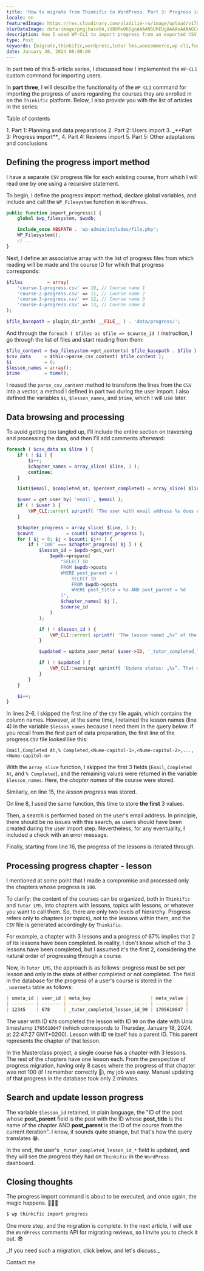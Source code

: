 ```yaml
---
title: 'How to migrate from Thinkific to WordPress. Part 3: Progress import'
locale: en
featuredImage: https://res.cloudinary.com/vladilie-ro/image/upload/v1706196659/blog/1.%20migrate-thinkific-to-wordpress/v5ypjuldovovlpqw1cc3.webp
blurDataImage: data:image/png;base64,iVBORw0KGgoAAAANSUhEUgAAAAoAAAAGCAIAAAB1kpiRAAAACXBIWXMAAAPoAAAD6AG1e1JrAAAAxUlEQVR4nAG6AEX/ANLS0t/f3+vr6+3t6+/y8fHy7/X39+/y8ens693f3gCZr8qmutOqwtuyxNrK1+b7+/j8//75/Pv19/fo6u0AOG2gKGGRNGiYPHCgUoO2gLPNnNXgmtLels/ZkMrVAKO51qnA3J2zy52yzH+0yxSesQB4iABOWwBicgCKoQDHx8VaTTwkEgAnEwBRQSxNTjkEGREADQA/Vkxmk5oAHg8ARzATLxsAHQAAHgIAMyAGOiQNUTsgaU8yPSsXAbliTzFAqmUAAAAASUVORK5CYII=
description: How I used WP-CLI to import progress from an exported CSV file from Thinkific.
type: Post
keywords: [migrate,thinkific,wordpress,tutor lms,woocommerce,wp-cli,functions,commands,progress import,reading from file,chapter,lesson]
date: January 30, 2024 08:00:00
---
```

In <Link href="/blog/migrate-thinkific-wordpress-part-2-users-import">part two</Link> of this 5-article series, I discussed how I implemented the `WP-CLI` custom command for importing users.

In **part three**, I will describe the functionality of the `WP-CLI` command for importing the progress of users regarding the courses they are enrolled in on the `Thinkific` platform.
Below, I also provide you with the list of articles in the series:
<div className='rounded-md border p-2 bg-gray-50 dark:bg-slate-900'>
    <p>Table of contents</p>
    1. <Link href="/blog/migrate-thinkific-wordpress-part-1-planning-data-preparation">Part 1: Planning and data preparations</Link>
    2. <Link href="/blog/migrate-thinkific-wordpress-part-2-users-import">Part 2: Users import</Link>
    3. _**Part 3: Progress import**_
    4. <Link href="/blog/migrate-thinkific-wordpress-part-4-reviews-import">Part 4: Reviews import</Link>
    5. <Link href="/blog/migrate-thinkific-wordpress-part-5-adaptations-conclusions">Part 5: Other adaptations and conclusions</Link>
</div>

## Defining the progress import method
I have a separate `CSV` progress file for each existing course, from which I will read one by one using a recursive statement.

To begin, I define the progress import method, declare global variables, and include and call the `WP_Filesystem` function in `WordPress`.
```php showLineNumbers title="class-wpcli.php"
public function import_progress() {
    global $wp_filesystem, $wpdb;

    include_once ABSPATH . 'wp-admin/includes/file.php';
    WP_Filesystem();
    // ...
}
```
Next, I define an associative array with the list of progress files from which reading will be made and the course ID for which that progress corresponds:
```php showLineNumbers title="class-wpcli.php"
$files         = array(
    'course-1-progress.csv' => 10, // Course name 1
    'course-2-progress.csv' => 11, // Course name 2
    'course-3-progress.csv' => 12, // Course name 3
    'course-4-progress.csv' => 13, // Course name 4
);

$file_basepath = plugin_dir_path( __FILE__ ) . 'data/progress/';
```
And through the `foreach ( $files as $file => $course_id )` instruction, I go through the list of files and start reading from them:
```php showLineNumbers title="class-wpcli.php"
$file_content = $wp_filesystem->get_contents( $file_basepath . $file );
$csv_data     = $this->parse_csv_content( $file_content );
$i            = 0;
$lesson_names = array();
$time         = time();
```
I reused the `parse_csv_content` method to transform the lines from the `CSV` into a vector, a method I defined in <Link href="/blog/migrate-thinkific-wordpress-part-2-users-import">part two</Link> during the user import.
I also defined the variables `$i`, `$lesson_names`, and `$time`, which I will use later.

## Data browsing and processing
To avoid getting too tangled up, I'll include the entire section on traversing and processing the data, and then I'll add comments afterward:
```php showLineNumbers title="class-wpcli.php"
foreach ( $csv_data as $line ) {
    if ( ! $i ) {
        $i++;
        $chapter_names = array_slice( $line, 3 );
        continue;
    }

    list($email, $completed_at, $percent_completed) = array_slice( $line, 0, 3 );

    $user = get_user_by( 'email', $email );
    if ( ! $user ) {
        \WP_CLI::error( sprintf( 'The user with email address %s does not exist.', $email ) );
    }

    $chapter_progress = array_slice( $line, 3 );
    $count            = count( $chapter_progress );
    for ( $j = 0; $j < $count; $j++ ) {
        if ( '100' === $chapter_progress[ $j ] ) {
            $lesson_id = $wpdb->get_var(
                $wpdb->prepare(
                    "SELECT ID
                    FROM $wpdb->posts
                    WHERE post_parent = (
                        SELECT ID
                        FROM $wpdb->posts
                        WHERE post_title = %s AND post_parent = %d
                    )",
                    $chapter_names[ $j ],
                    $course_id
                )
            );

            if ( ! $lesson_id ) {
                \WP_CLI::error( sprintf( 'The lesson named „%s” of the course „” not found.', $chapter_names[ $j ], $course_id ) );
            }

            $updated = update_user_meta( $user->ID, '_tutor_completed_lesson_id_' . $lesson_id, $time );

            if ( ! $updated ) {
                \WP_CLI::warning( sprintf( 'Update status: „%s”. That means failure or the value already exists.', $updated ) );
            }
        }
    }

    $i++;
}
```
In lines 2-6, I skipped the first line of the `CSV` file again, which contains the column names.
However, at the same time, I retained the lesson names (line 4) in the variable `$lesson_names` because I need them in the query below.
If you recall from the first part of <Link href="/blog/migrate-thinkific-wordpress-part-1-planning-data-preparation">data preparation</Link>, the first line of the progress `CSV` file looked like this:
```csv
Email,Completed At,% Completed,<Nume-capitol-1>,<Nume-capitol-2>,...,<Nume-capitol-n>
```
With the `array_slice` function, I skipped the first 3 fields (`Email`, `Completed At`, and `% Completed`), and the remaining values were returned in the variable `$lesson_names`.
Here, the _chapter names_ of the course were stored.

Similarly, on line 15, the _lesson progress_ was stored.

On line 8, I used the same function, this time to store **the first** 3 values.

Then, a search is performed based on the user's email address.
In principle, there should be no issues with this search, as users should have been created during the user import step.
Nevertheless, for any eventuality, I included a check with an error message.

Finally, starting from line 16, the progress of the lessons is iterated through.

## Processing progress chapter - lesson
I mentioned at some point that I made a compromise and processed only the chapters whose progress is `100`.

To clarify: the content of the courses can be organized, both in `Thinkific` and `Tutor LMS`, into chapters with lessons, topics with lessons, or whatever you want to call them.
So, there are only two levels of hierarchy.
Progress refers only to chapters (or topics), not to the lessons within them, and the `CSV` file is generated accordingly by `Thinkific`.

For example, a chapter with 3 lessons and a progress of 67% implies that 2 of its lessons have been completed.
In reality, I don't know which of the 3 lessons have been completed, but I assumed it's the first 2, considering the natural order of progressing through a course.

Now, in `Tutor LMS`, the approach is as follows: progress must be set per lesson and only in the state of either completed or not completed.
The field in the database for the progress of a user's course is stored in the `_usermeta` table as follows:
```markdown
| umeta_id | user_id | meta_key                      | meta_value |
| -------- | ------- | ----------------------------- | ---------- |
| 12345    | 678     | _tutor_completed_lesson_id_90 | 1705610847 |
```
The user with ID `678` completed the lesson with ID `90` on the date with Unix timestamp `1705610847` (which corresponds to Thursday, January 18, 2024, at 22:47:27 GMT+0200).
Lesson with ID `90` itself has a parent ID.
This parent represents the chapter of that lesson.

In the Masterclass project, a single course has a chapter with 3 lessons.
The rest of the chapters have one lesson each.
From the perspective of progress migration, having only 8 cases where the progress of that chapter was not 100 (if I remember correctly 🤔), my job was easy.
Manual updating of that progress in the database took only 2 minutes.

## Search and update lesson progress
The variable `$lesson_id` retained, in plain language, the "ID of the post whose **post_parent** field is the post with the ID whose **post_title** is the name of the chapter AND **post_parent** is the ID of the course from the current iteration".
I know, it sounds quite strange, but that's how the query translates 😁.

In the end, the user's `_tutor_completed_lesson_id_*` field is updated, and they will see the progress they had on `Thinkific` in the `WordPress` dashboard.

## Closing thoughts
The progress import command is about to be executed, and once again, the magic happens. 🧙🏼‍♂️
```sh
$ wp thinkific import progress
```

One more step, and the migration is complete.
In <Link href="/blog/migrate-thinkific-wordpress-part-4-reviews-import">the next article</Link>, I will use the `WordPress` comments API for migrating reviews, so I invite you to check it out. 😎

<div className='mb-4 flex flex-col items-center rounded-md border border-blue-600 p-2'>
    <p className="text-center mt-0">_If you need such a migration, click below, and let's discuss._</p>
    <Link href='/contact' className="animate-text-bg rounded-md bg-linear-to-r from-blue-600 via-gray-600 to-green-500 bg-[length:400%] px-2 py-1 text-white hover:text-white">Contact me</Link>
</div>